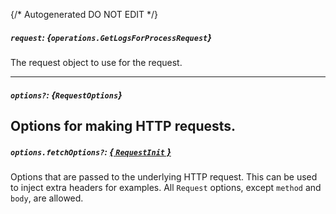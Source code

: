 {/* Autogenerated DO NOT EDIT  */}

##### `request`: *{`operations.GetLogsForProcessRequest`}*
The request object to use for the request.

<Collapsible openLabel={Labels.showProperties} closeLabel={Labels.hideProperties}>
  <GetLogsForProcessRequest />
</Collapsible>

---
##### `options?`: *{`RequestOptions`}*
Options for making HTTP requests.
---
##### `options.fetchOptions?`: [*{ `RequestInit` }*](https://developer.mozilla.org/en-US/docs/Web/API/Request/Request#options)
Options that are passed to the underlying HTTP request. This can be used to inject extra headers for examples. All `Request` options, except `method` and `body`, are allowed.

